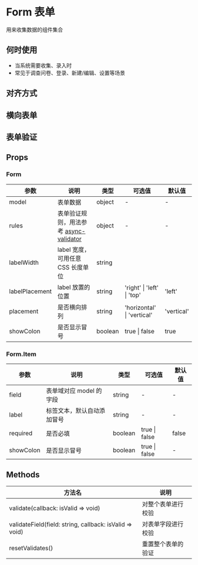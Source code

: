 # Form 表单

用来收集数据的组件集合

## 何时使用

- 当系统需要收集、录入时
- 常见于调查问卷、登录、新建/编辑、设置等场景

## 对齐方式


<DemoAlign />

## 横向表单


<DemoRow />

## 表单验证


<DemoCheck />

## Props

### Form

| 参数           | 说明                                                                                  | 类型    | 可选值                     | 默认值     |
| -------------- | ------------------------------------------------------------------------------------- | ------- | -------------------------- | ---------- |
| model          | 表单数据                                                                              | object  | -                          | -          |
| rules          | 表单验证规则，用法参考 [async-validator](https://github.com/yiminghe/async-validator) | object  | -                          | -          |
| labelWidth     | label 宽度，可用任意 CSS 长度单位                                                     | string  |                            |
| labelPlacement | label 放置的位置                                                                      | string  | 'right' \| 'left' \| 'top' | 'left'    |
| placement      | 是否横向排列                                                                          | string  | 'horizontal' \| 'vertical' | 'vertical' |
| showColon      | 是否显示冒号                                                                          | boolean | true \| false              | true       |

### Form.Item

| 参数      | 说明                       | 类型    | 可选值        | 默认值 |
| --------- | -------------------------- | ------- | ------------- | ------ |
| field     | 表单域对应 model 的字段    | string  | -             | -      |
| label     | 标签文本，默认自动添加冒号 | string  | -             | -      |
| required  | 是否必填                   | boolean | true \| false | false  |
| showColon | 是否显示冒号               | boolean | true \| false | -      |

## Methods

| 方法名                                                  | 说明               |
| ------------------------------------------------------- | ------------------ |
| validate(callback: isValid => void)                     | 对整个表单进行校验 |
| validateField(field: string, callback: isValid => void) | 对表单字段进行校验 |
| resetValidates()                                        | 重置整个表单的验证 |
